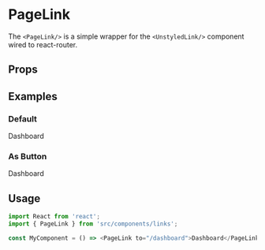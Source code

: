 
<Meta title="Links|PageLink" component={PageLink} />

# PageLink

The `<PageLink/>` is a simple wrapper for the `<UnstyledLink/>` component wired to react-router.

## Props

<Props of={PageLink} />

## Examples

### Default

<Preview>
  <MemoryRouter>
    <PageLink to="/dashboard">Dashboard</PageLink>
  </MemoryRouter>
</Preview>

### As Button

<Preview>
  <MemoryRouter>
    <PageLink as={Button} primary to="/dashboard">
      Dashboard
    </PageLink>
  </MemoryRouter>
</Preview>

## Usage

```js
import React from 'react';
import { PageLink } from 'src/components/links';

const MyComponent = () => <PageLink to="/dashboard">Dashboard</PageLink>;
```
